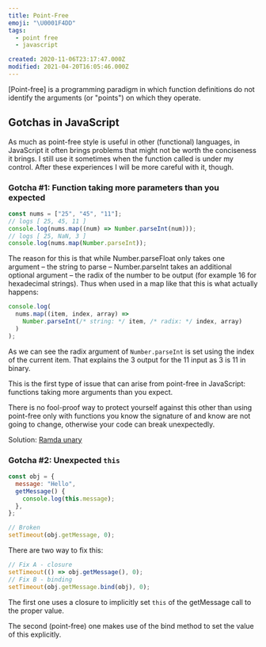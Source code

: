 ```yaml
---
title: Point-Free
emoji: "\U0001F4DD"
tags:
  - point free
  - javascript

created: 2020-11-06T23:17:47.000Z
modified: 2021-04-20T16:05:46.000Z
---
```


[Point-free] is a <Highlight>programming paradigm in which function definitions do not identify the arguments (or "points") on which they operate</Highlight>.

## Gotchas in JavaScript

As much as point-free style is useful in other (functional) languages, in JavaScript it often brings problems that <Highlight>might not be worth the conciseness it brings</Highlight>. I still use it sometimes <Highlight>when the function called is under my control</Highlight>. After these experiences I will be more careful with it, though.

### Gotcha #1: Function taking more parameters than you expected

```js
const nums = ["25", "45", "11"];
// logs [ 25, 45, 11 ]
console.log(nums.map((num) => Number.parseInt(num)));
// logs [ 25, NaN, 3 ]
console.log(nums.map(Number.parseInt));
```

The reason for this is that while Number.parseFloat only takes one argument – the string to parse – Number.parseInt takes an additional optional argument – the radix of the number to be output (for example 16 for hexadecimal strings). Thus when used in a map like that this is what actually happens:

```js
console.log(
  nums.map((item, index, array) =>
    Number.parseInt(/* string: */ item, /* radix: */ index, array)
  )
);
```

As we can see the radix argument of `Number.parseInt` is set using the index of the current item. That explains the 3 output for the 11 input as 3 is 11 in binary.

This is the first type of issue that can arise from point-free in JavaScript: functions taking more arguments than you expect.

There is no fool-proof way to protect yourself against this other than <Highlight>using point-free only with functions you know the signature of and know are not going to change</Highlight>, otherwise your code can break unexpectedly.

Solution: [Ramda unary](ramdajs.com/docs/#unary)

### Gotcha #2: Unexpected `this`

```js
const obj = {
  message: "Hello",
  getMessage() {
    console.log(this.message);
  },
};

// Broken
setTimeout(obj.getMessage, 0);
```

There are two way to fix this:

```js
// Fix A - closure
setTimeout(() => obj.getMessage(), 0);
// Fix B - binding
setTimeout(obj.getMessage.bind(obj), 0);
```

The first one uses a closure to <Highlight>implicitly set `this` of the getMessage call</Highlight> to the proper value.

The second (point-free) one makes use of the bind method to <Highlight>set the value of this explicitly</Highlight>.
